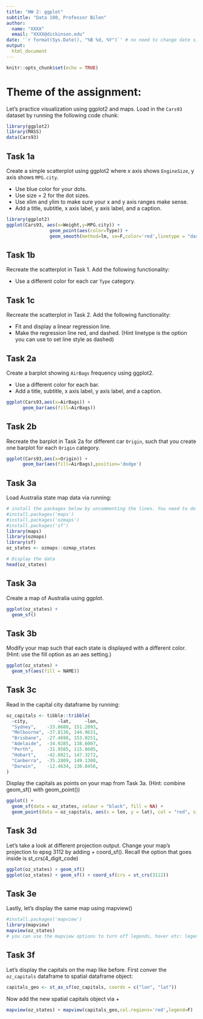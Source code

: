 ```yaml
---
title: "HW 2: ggplot"
subtitle: "Data 180, Professor Bilen"
author: 
  name: "XXXX"
  email: "XXXX@dickinson.edu"
date: '`r format(Sys.Date(), "%B %d, %Y")`' # no need to change date since this line grabs today's date
output: 
  html_document
---
```


```r
knitr::opts_chunk$set(echo = TRUE)
```

# Theme of the assignment:
Let's practice visualization using ggplot2 and maps. Load in the `Cars93` dataset by running the following code chunk:

```r
library(ggplot2)
library(MASS)
data(Cars93)
```

## Task 1a
Create a simple scatterplot using ggplot2 where x axis shows `EngineSize`, y axis shows `MPG.city`.

* Use blue color for your dots.
* Use size = 2 for the dot sizes.
* Use xlim and ylim to make sure your x and y axis ranges make sense.
* Add a title, subtitle, x axis label, y axis label, and a caption.
 
```r
library(ggplot2)
ggplot(Cars93, aes(x=Weight,y=MPG.city)) + 
                geom_point(aes(color=Type)) +
                geom_smooth(method=lm, se=F,color='red',linetype = "dashed") 
```

## Task 1b
Recreate the scatterplot in Task 1. Add the following functionality:

* Use a different color for each car `Type` category.

## Task 1c
Recreate the scatterplot in Task 2. Add the following functionality:

* Fit and display a linear regression line.
* Make the regression line red, and dashed. (Hint linetype is the option you can use to set line style as dashed)

## Task 2a
Create a barplot showing `AirBags` frequency using ggplot2.

* Use a different color for each bar.
* Add a title, subtitle, x axis label, y axis label, and a caption.

```r
ggplot(Cars93,aes(x=AirBags)) +
      geom_bar(aes(fill=AirBags))
```

## Task 2b
Recreate the barplot in Task 2a for different car `Origin`, such that you create one barplot for each `Origin` category.
```r
ggplot(Cars93,aes(x=Origin)) +
      geom_bar(aes(fill=AirBags),position='dodge')
```

## Task 3a
Load Australia state map data via running:
```r
# install the packages below by uncommenting the lines. You need to do this only once.
#install.packages('maps')
#install.packages('ozmaps')
#install.packages('sf')
library(maps)
library(ozmaps)
library(sf)
oz_states <- ozmaps::ozmap_states

# Display the data
head(oz_states)
```

## Task 3a
Create a map of Australia using ggplot.
```r
ggplot(oz_states) + 
  geom_sf()
```

## Task 3b
Modify your map such that each state is displayed with a different color. (Hint: use the fill option as an aes setting.)
```r
ggplot(oz_states) + 
  geom_sf(aes(fill = NAME))
```
## Task 3c
Read in the capital city dataframe by running:
```r
oz_capitals <- tibble::tribble( 
  ~city,           ~lat,     ~lon,
  "Sydney",    -33.8688, 151.2093,  
  "Melbourne", -37.8136, 144.9631, 
  "Brisbane",  -27.4698, 153.0251, 
  "Adelaide",  -34.9285, 138.6007, 
  "Perth",     -31.9505, 115.8605, 
  "Hobart",    -42.8821, 147.3272, 
  "Canberra",  -35.2809, 149.1300, 
  "Darwin",    -12.4634, 130.8456, 
)
```

Display the capitals as points on your map from Task 3a. (Hint: combine geom_sf() with geom_point())

```r
ggplot() + 
  geom_sf(data = oz_states, colour = "black", fill = NA) + 
  geom_point(data = oz_capitals, aes(x = lon, y = lat), col = "red", size=2)
```


## Task 3d
Let's take a look at different projection output. Change your map's projection to epsg 3112 by adding + coord_sf(). Recall the option that goes inside is st_crs(4_digit_code)
```r
ggplot(oz_states) + geom_sf()
ggplot(oz_states) + geom_sf() + coord_sf(crs = st_crs(3112))
```

## Task 3e
Lastly, let's display the same map using mapview()

```r
#install.packages('mapview')
library(mapview)
mapview(oz_states)
# you can use the mapview options to turn off legends, hover etc: legend = FALSE, label = FALSE, popup = FALSE
```

## Task 3f
Let's display the capitals on the map like before. First conver the `oz_capitals` dataframe to spatial dataframe object:
```r
capitals_geo <- st_as_sf(oz_capitals, coords = c("lon", "lat"))
```

Now add the new spatial capitals object via +

```r
mapview(oz_states) + mapview(capitals_geo,col.regions='red',legend=F)
```